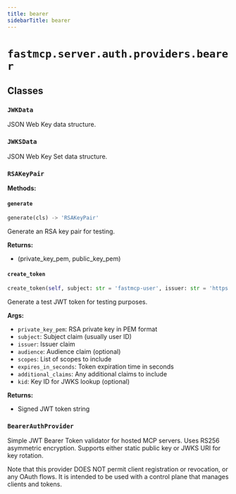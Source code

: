 ```yaml
---
title: bearer
sidebarTitle: bearer
---
```


# `fastmcp.server.auth.providers.bearer`

## Classes

### `JWKData`


JSON Web Key data structure.


### `JWKSData`


JSON Web Key Set data structure.


### `RSAKeyPair`

**Methods:**

#### `generate`

```python
generate(cls) -> 'RSAKeyPair'
```

Generate an RSA key pair for testing.

**Returns:**
- (private_key_pem, public_key_pem)


#### `create_token`

```python
create_token(self, subject: str = 'fastmcp-user', issuer: str = 'https://fastmcp.example.com', audience: str | None = None, scopes: list[str] | None = None, expires_in_seconds: int = 3600, additional_claims: dict[str, Any] | None = None, kid: str | None = None) -> str
```

Generate a test JWT token for testing purposes.

**Args:**
- `private_key_pem`: RSA private key in PEM format
- `subject`: Subject claim (usually user ID)
- `issuer`: Issuer claim
- `audience`: Audience claim (optional)
- `scopes`: List of scopes to include
- `expires_in_seconds`: Token expiration time in seconds
- `additional_claims`: Any additional claims to include
- `kid`: Key ID for JWKS lookup (optional)

**Returns:**
- Signed JWT token string


### `BearerAuthProvider`


Simple JWT Bearer Token validator for hosted MCP servers.
Uses RS256 asymmetric encryption. Supports either static public key
or JWKS URI for key rotation.

Note that this provider DOES NOT permit client registration or revocation, or any OAuth flows.
It is intended to be used with a control plane that manages clients and tokens.

